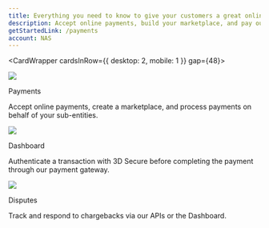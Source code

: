 ```yaml
---
title: Everything you need to know to give your customers a great online experience
description: Accept online payments, build your marketplace, and pay out to your sub-entities, sellers and service providers.
getStartedLink: /payments
account: NAS
---
```



<CardWrapper cardsInRow={{ desktop: 2, mobile: 1 }} gap={48}>

<Box>

<img src="/NAS/Homepage/Payments.svg" />

<TextWrapper headerType="h4">Payments</TextWrapper>

Accept online payments, create a marketplace, and process payments on behalf of your sub-entities.

<Box vertical="xsm">
<ArrowLink href="/payments" title="Card payments" />
</Box>
<Box vertical="xsm">
<ArrowLink href="/marketplaces" title="Marketplace" />
</Box>

</Box>

<Box>

<img src="/NAS/Homepage/Dashboard.svg" />

<TextWrapper headerType="h4">Dashboard</TextWrapper>

Authenticate a transaction with 3D Secure before completing the payment through our payment gateway.

<Box vertical="xsm">
<ArrowLink href="/dashboard/track-and-manage-payments" title="Manage payments" />
</Box>
<Box vertical="xsm">
<ArrowLink href="/dashboard/generate-reports" title="Generate reports" />
</Box>
<Box vertical="xsm">
<ArrowLink href="/dashboard/analytics" title="View analytics" />
</Box>

</Box>

<Box>

<img src="/NAS/Homepage/disputes.svg" />

<TextWrapper headerType="h4">Disputes</TextWrapper>

Track and respond to chargebacks via our APIs or the Dashboard.

<Box vertical="xsm">
<ArrowLink href="/risk-management/disputes/disputes-api" title="Manage disputes via API" />
</Box>
<Box vertical="xsm">
<ArrowLink href="/dashboard/manage-disputes" title="Manage disputes via Dashboard" />
</Box>
<Box vertical="xsm">
<ArrowLink href="/risk-management/disputes/file-uploader" title="Upload evidence" />
</Box>

</Box>

</CardWrapper>



